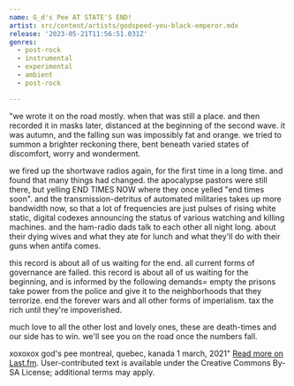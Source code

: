 ```yaml
---
name: G_d's Pee AT STATE'S END!
artist: src/content/artists/godspeed-you-black-emperor.mdx
release: '2023-05-21T11:56:51.031Z'
genres:
  - post-rock
  - instrumental
  - experimental
  - ambient
  - post-rock

---
```


 "we wrote it on the road mostly. when that was still a place.
and then recorded it in masks later, distanced at the beginning of the second wave.
it was autumn, and the falling sun was impossibly fat and orange.
we tried to summon a brighter reckoning there,
bent beneath varied states of discomfort, worry and wonderment.

we fired up the shortwave radios again, for the first time in a long time.
and found that many things had changed.
the apocalypse pastors were still there, but yelling END TIMES NOW where they once yelled "end times soon".
and the transmission-detritus of automated militaries takes up more bandwidth now,
so that a lot of frequencies are just pulses of rising white static,
digital codexes announcing the status of various watching and killing machines.
and the ham-radio dads talk to each other all night long.
about their dying wives and what they ate for lunch and what they'll do with their guns when antifa comes.

this record is about all of us waiting for the end.
all current forms of governance are failed.
this record is about all of us waiting for the beginning,
and is informed by the following demands=
empty the prisons
take power from the police and give it to the neighborhoods that they terrorize.
end the forever wars and all other forms of imperialism.
tax the rich until they're impoverished.

much love to all the other lost and lovely ones,
these are death-times and our side has to win.
we'll see you on the road once the numbers fall.


xoxoxox god's pee
montreal, quebec, kanada
1 march, 2021" <a href="https://www.last.fm/music/Godspeed+You!+Black+Emperor/G_d%27s+Pee+AT+STATE%27S+END!">Read more on Last.fm</a>. User-contributed text is available under the Creative Commons By-SA License; additional terms may apply.
 